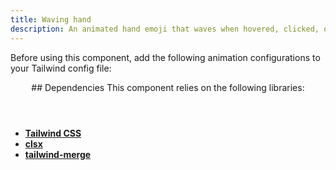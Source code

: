 ```yaml
---
title: Waving hand
description: An animated hand emoji that waves when hovered, clicked, or focused. Ideal for greeting users in an interactive way.
---
```



<section>

  <Tabs>
    <TabPanel label="Preview">
        <ComponentCard>
          <WavingHandDemo/>
        </ComponentCard>
    </TabPanel>
    <TabPanel label="Code">
        <CodeSnippet code={tailwindSnippets.code} language="tsx"/>
    </TabPanel>
    <TabPanel label="Usage">
        <CodeSnippet code={tailwindSnippets.usage} language="tsx"/>
    </TabPanel>
  </Tabs>

  Before using this component, add the following animation configurations to your Tailwind config file:

  <Tabs>
    <TabPanel label="tailwind.config">
        <CodeSnippet code={tailwindSnippets.v3Config} language="tsx"/>
    </TabPanel>
    <TabPanel label="style.css">
        <CodeSnippet code={tailwindSnippets.v4Config} language="css"/>
    </TabPanel>
  </Tabs>
</section>

<section>
  <header>
    ## Dependencies
    This component relies on the following libraries:
  </header>

  - **<a href="https://tailwindcss.com/" target="_blank">Tailwind CSS</a>**
  - **<a href="https://github.com/dcastil/tailwind-merge" target="_blank">clsx</a>**
  - **<a href="https://github.com/lukeed/clsx" target="_blank">tailwind-merge</a>**
  
</section>
